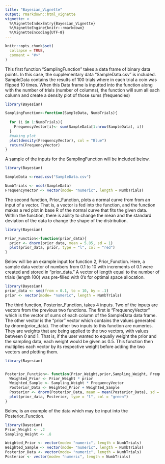 ```yaml
---
title: "Bayesian_Vignette"
output: rmarkdown::html_vignette
vignette: >
  %\VignetteIndexEntry{Bayesian_Vignette}
  %\VignetteEngine{knitr::rmarkdown}
  %\VignetteEncoding{UTF-8}
---
```


```r
knitr::opts_chunk$set(
  collapse = TRUE,
  comment = "#>"
)
```
This first function "SamplingFunction" takes a data frame of binary data points. In this
case, the supplementary data "SampleData.csv" is included. SampleData contains the results of 100 trials
where in each trial a coin was flipped 10 times. When this Data frame is inputted into the function along with the number of trials (number of columns), the function will sum all each column and create a density plot of those sums (frequencies)


```r
library(Bayesian)

SamplingFunction<-function(SampleData, NumbTrials){
  
  for (i in 1:NumbTrials){
    FrequencyVector[i]<- sum(SampleData[1:nrow(SampleData), i])
  }
  #making plot
  plot(density(FrequencyVector), col = "Blue")
  return(FrequencyVector)
}

```
 A sample of the inputs for the SamplingFunction will be included below.
```r
library(Bayesian)

SampleData <-read.csv("SampleData.csv")

NumbTrials <- ncol(SampleData)
FrequencyVector <- vector(mode= "numeric", length = NumbTrials)       
```
The second function, Prior_Function, plots a normal curve from from an input of a vector. That is,
a vector is fed into the function, and the function makes a red plot in base R of the normal curve
that fits the given data. Within the function, there is ability to change the mean and the
standard deviation of the data to change the shape of the distribution.
```r
library(Bayesian)

Prior_Function<-function(prior_data){
  prior <- dnorm(prior_data, mean = 5.05, sd = 1)
  plot(prior_data, prior, type = "l", col = "red")
}

```
Below will be an example input for function 2, Prior_Function. Here, a sample data vector of numbers from 
0.1 to 10 with increments of 0.1 were created and stored in "prior_data." A vector of length equal to the number of trials (length 100) was pre-filled with 0's for optimal space allocation.

```r
library(Bayesian)
prior_data <- seq(from = 0.1, to = 10, by = .1)
prior <- vector(mode= "numeric", length = NumbTrials)
```
The third function, Posterior_Function, takes 4 inputs. Two of the inputs are vectors from the previous two functions. The first is "FrequencyVector" which is the vector of sums of each column of the SampleData data frame. The other vector is the "prior" vector which contains the values generated by dnorm(prior_data). The other two inputs to this function are numerics. They are weights that are being applied to the two vectors, with values between 0 and 1. That is, if the user wanted to equally weight the prior and the sampling data, each weight would be given as 0.5. This function then multiplies each vector by its respective weight before adding the two vectors and plotting them. 

```r
library(Bayesian)


Posterior_Function<- function(Prior_Weight,prior,Sampling_Weight, FrequencyVector){
  Weighted_Prior <- Prior_Weight * prior
  Weighted_Sample <- Sampling_Weight * FrequencyVector
  Posterior_Data <- Weighted_Prior + Weighted_Sample
  Posterior <- dnorm(Posterior_Data, mean = mean(Posterior_Data), sd = sd(Posterior_Data))
  plot(prior_data, Posterior, type = "l", col = "green")
}
```
Below, is an example of the data which may be input into the Posterior_Function.

```r
library(Bayesian)
Prior_Weight <- .2
Sampling_Weight <- .8

Weighted_Prior <- vector(mode= "numeric", length = NumbTrials)
Weighted_Sample <- vector(mode= "numeric", length = NumbTrials)
Posterior_Data <- vector(mode= "numeric", length = NumbTrials)
Posterior <- vector(mode= "numeric", length = NumbTrials)

```


